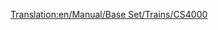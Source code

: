 [[Translation:en/Manual/Base Set/Trains/CS4000]]
{{en/Manual/Base Set/Trains/Trains|Cost=£26,953 ($53.906)
|Speed=96 kph (60 mph)
|Weight=150 t
|Power=4,000 hp (2,984 kW)
|Annual=£2,956 ($5.912)
|Designed=1962
|Lifespan=20
|Capacity=N/A
|Description=No description has been written for this train yet. If you know something about this train, feel free to edit this page and add it!
|Real-life=The CS4000 resembles to the Krauss-Maffei ML-4000. CS stands for Chris Sawyer.
}}